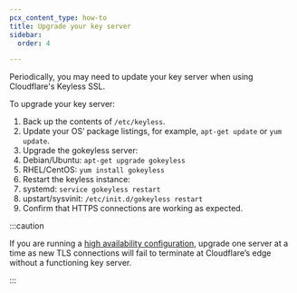 ```yaml
---
pcx_content_type: how-to
title: Upgrade your key server
sidebar:
  order: 4

---
```


Periodically, you may need to update your key server when using Cloudflare's Keyless SSL.

To upgrade your key server:

1. Back up the contents of `/etc/keyless`.
2. Update your OS’ package listings, for example, `apt-get update` or `yum update`.
3. Upgrade the gokeyless server:
4. Debian/Ubuntu: `apt-get upgrade gokeyless`
5. RHEL/CentOS: `yum install gokeyless`
6. Restart the keyless instance:
7. systemd: `service gokeyless restart`
8. upstart/sysvinit: `/etc/init.d/gokeyless restart`
9. Confirm that HTTPS connections are working as expected.

:::caution


If you are running a [high availability configuration](/ssl/keyless-ssl/reference/high-availability/), upgrade one server at a time as new TLS connections will fail to terminate at Cloudflare’s edge without a functioning key server.


:::
